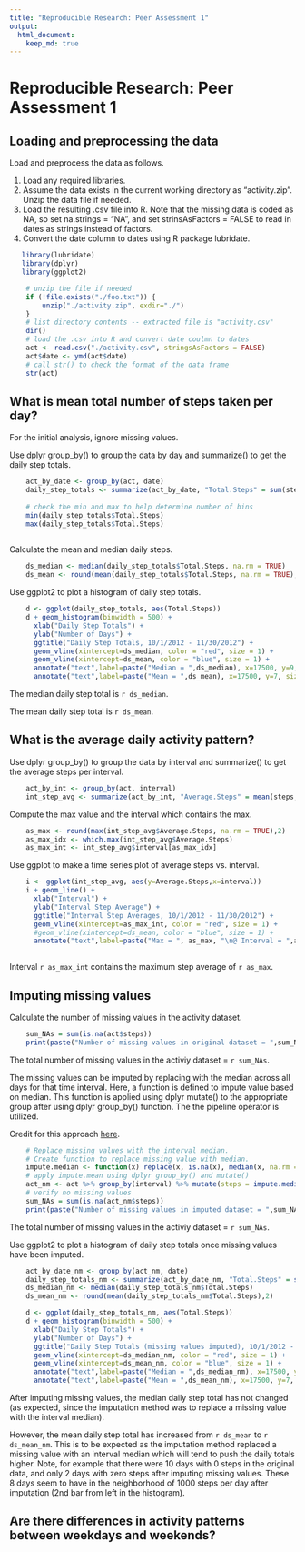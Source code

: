 ```yaml
---
title: "Reproducible Research: Peer Assessment 1"
output: 
  html_document:
    keep_md: true
---
```


# Reproducible Research: Peer Assessment 1



## Loading and preprocessing the data
Load and preprocess the data as follows.

1. Load any required libraries. 
2. Assume the data exists in the current working directory as "activity.zip". Unzip the data file if needed.
3. Load the resulting .csv file into R. Note that the missing data is coded as NA, so set na.strings = "NA", and set strinsAsFactors = FALSE to read in dates as strings instead of factors. 
4. Convert the date column to dates using R package lubridate.
```r
   library(lubridate)
   library(dplyr)
   library(ggplot2)

    # unzip the file if needed
    if (!file.exists("./foo.txt")) {
        unzip("./activity.zip", exdir="./")
    }
    # list directory contents -- extracted file is "activity.csv"
    dir()
    # load the .csv into R and convert date coulmn to dates
    act <- read.csv("./activity.csv", stringsAsFactors = FALSE)
    act$date <- ymd(act$date)
    # call str() to check the format of the data frame
    str(act)
```



## What is mean total number of steps taken per day?
For the initial analysis, ignore missing values. 

Use dplyr group_by() to group the data by day and summarize() to get the daily step totals.
```r
    act_by_date <- group_by(act, date)
    daily_step_totals <- summarize(act_by_date, "Total.Steps" = sum(steps, na.rm = TRUE))
    
    # check the min and max to help determine number of bins
    min(daily_step_totals$Total.Steps)
    max(daily_step_totals$Total.Steps)
    
```

Calculate the mean and median daily steps.
```r
    ds_median <- median(daily_step_totals$Total.Steps, na.rm = TRUE)
    ds_mean <- round(mean(daily_step_totals$Total.Steps, na.rm = TRUE),2)
```

Use ggplot2 to plot a histogram of daily step totals. 
```r
    d <- ggplot(daily_step_totals, aes(Total.Steps))
    d + geom_histogram(binwidth = 500) +
      xlab("Daily Step Totals") +
      ylab("Number of Days") +
      ggtitle("Daily Step Totals, 10/1/2012 - 11/30/2012") +
      geom_vline(xintercept=ds_median, color = "red", size = 1) + 
      geom_vline(xintercept=ds_mean, color = "blue", size = 1) +
      annotate("text",label=paste("Median = ",ds_median), x=17500, y=9, size=4, color = "red") +
      annotate("text",label=paste("Mean = ",ds_mean), x=17500, y=7, size=4, color = "blue")
```

The median daily step total is `r ds_median`.

The mean daily step total is `r ds_mean`.

## What is the average daily activity pattern?
Use dplyr group_by() to group the data by interval and summarize() to get the average steps per interval.
```r
    act_by_int <- group_by(act, interval)
    int_step_avg <- summarize(act_by_int, "Average.Steps" = mean(steps, na.rm = TRUE))
```

Compute the max value and the interval which contains the max.
```r
    as_max <- round(max(int_step_avg$Average.Steps, na.rm = TRUE),2)
    as_max_idx <- which.max(int_step_avg$Average.Steps)
    as_max_int <- int_step_avg$interval[as_max_idx]
```

Use ggplot to make a time series plot of average steps vs. interval.
```r
    i <- ggplot(int_step_avg, aes(y=Average.Steps,x=interval))
    i + geom_line() +
      xlab("Interval") +
      ylab("Interval Step Average") +
      ggtitle("Interval Step Averages, 10/1/2012 - 11/30/2012") +
      geom_vline(xintercept=as_max_int, color = "red", size = 1) + 
      #geom_vline(xintercept=ds_mean, color = "blue", size = 1) +
      annotate("text",label=paste("Max = ", as_max, "\n@ Interval = ",as_max_int), x=2000, y=150, size=4, color = "red")
    
```

Interval `r as_max_int` contains the maximum step average of `r as_max`.

## Imputing missing values
Calculate the number of missing values in the activity dataset.

```r
    sum_NAs = sum(is.na(act$steps))
    print(paste("Number of missing values in original dataset = ",sum_NAs))
```

The total number of missing values in the activiy dataset = `r sum_NAs`.

The missing values can be imputed by replacing with the median across all days for that time interval. Here, a function is defined to impute value based on median. This function is applied using dplyr mutate() to the appropriate group after using dplyr group_by() function. The the pipeline operator is utilized.

Credit for this approach [here](http://stackoverflow.com/questions/9322773/how-to-replace-na-with-mean-by-subset-in-r-impute-with-plyr).

```r
    # Replace missing values with the interval median.
    # Create function to replace missing value with median.
    impute.median <- function(x) replace(x, is.na(x), median(x, na.rm = TRUE))
    # apply impute.mean using dplyr group_by() and mutate()
    act_nm <- act %>% group_by(interval) %>% mutate(steps = impute.median(steps))
    # verify no missing values
    sum_NAs = sum(is.na(act_nm$steps))
    print(paste("Number of missing values in imputed dataset = ",sum_NAs))
```

The total number of missing values in the activiy dataset = `r sum_NAs`.

Use ggplot2 to plot a histogram of daily step totals once missing values have been imputed. 

```r
    act_by_date_nm <- group_by(act_nm, date)
    daily_step_totals_nm <- summarize(act_by_date_nm, "Total.Steps" = sum(steps))
    ds_median_nm <- median(daily_step_totals_nm$Total.Steps)
    ds_mean_nm <- round(mean(daily_step_totals_nm$Total.Steps),2)

    d <- ggplot(daily_step_totals_nm, aes(Total.Steps))
    d + geom_histogram(binwidth = 500) +
      xlab("Daily Step Totals") +
      ylab("Number of Days") +
      ggtitle("Daily Step Totals (missing values imputed), 10/1/2012 - 11/30/2012") +
      geom_vline(xintercept=ds_median_nm, color = "red", size = 1) + 
      geom_vline(xintercept=ds_mean_nm, color = "blue", size = 1) +
      annotate("text",label=paste("Median = ",ds_median_nm), x=17500, y=9, size=4, color = "red") +
      annotate("text",label=paste("Mean = ",ds_mean_nm), x=17500, y=7, size=4, color = "blue")
```

After imputing missing values, the median daily step total has not changed (as expected, since the imputation method was to replace a missing value with the interval median).

However, the mean daily step total has increased from `r ds_mean` to `r ds_mean_nm`. This is to be expected as the imputation method replaced a missing value with an interval median which will tend to push the daily totals higher. Note, for example that there were 10 days with 0 steps in the original data, and only 2 days with zero steps after imputing missing values. These 8 days seem to have in the neighborhood of 1000 steps per day after imputation (2nd bar from left in the histogram).


## Are there differences in activity patterns between weekdays and weekends?
